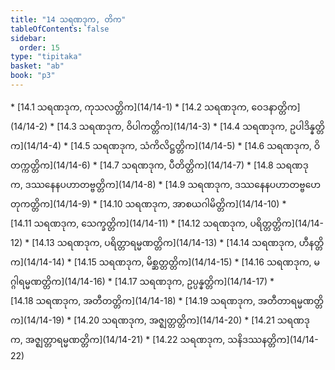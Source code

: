 ```yaml
---
title: "14 သရဏဒုက, တိက"
tableOfContents: false
sidebar:
  order: 15
type: "tipitaka"
basket: "ab"
book: "p3"
---
```



<DynamicBreadcrumb />



<TableOfContents book="p3" section="14">
* [14.1 သရဏဒုက, ကုသလတ္တိက](14/14-1)
* [14.2 သရဏဒုက, ဝေဒနာတ္တိက](14/14-2)
* [14.3 သရဏဒုက, ဝိပါကတ္တိက](14/14-3)
* [14.4 သရဏဒုက, ဥပါဒိန္နတ္တိက](14/14-4)
* [14.5 သရဏဒုက, သံကိလိဋ္ဌတ္တိက](14/14-5)
* [14.6 သရဏဒုက, ဝိတက္ကတ္တိက](14/14-6)
* [14.7 သရဏဒုက, ပီတိတ္တိက](14/14-7)
* [14.8 သရဏဒုက, ဒဿနေနပဟာတဗ္ဗတ္တိက](14/14-8)
* [14.9 သရဏဒုက, ဒဿနေနပဟာတဗ္ဗဟေတုကတ္တိက](14/14-9)
* [14.10 သရဏဒုက, အာစယဂါမိတ္တိက](14/14-10)
* [14.11 သရဏဒုက, သေက္ခတ္တိက](14/14-11)
* [14.12 သရဏဒုက, ပရိတ္တတ္တိက](14/14-12)
* [14.13 သရဏဒုက, ပရိတ္တာရမ္မဏတ္တိက](14/14-13)
* [14.14 သရဏဒုက, ဟီနတ္တိက](14/14-14)
* [14.15 သရဏဒုက, မိစ္ဆတ္တတ္တိက](14/14-15)
* [14.16 သရဏဒုက, မဂ္ဂါရမ္မဏတ္တိက](14/14-16)
* [14.17 သရဏဒုက, ဥပ္ပန္နတ္တိက](14/14-17)
* [14.18 သရဏဒုက, အတီတတ္တိက](14/14-18)
* [14.19 သရဏဒုက, အတီတာရမ္မဏတ္တိက](14/14-19)
* [14.20 သရဏဒုက, အဇ္ဈတ္တတ္တိက](14/14-20)
* [14.21 သရဏဒုက, အဇ္ဈတ္တာရမ္မဏတ္တိက](14/14-21)
* [14.22 သရဏဒုက, သနိဒဿနတ္တိက](14/14-22)
</TableOfContents>